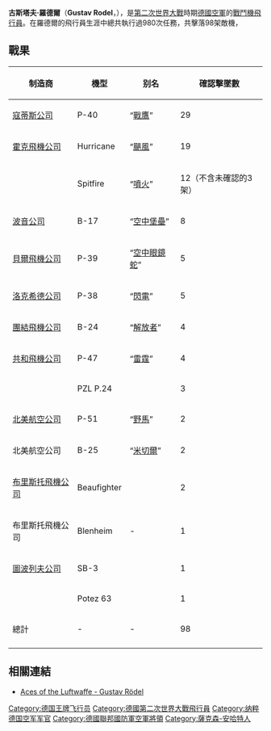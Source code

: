 {{軍人模板
|name=古斯塔夫·羅德爾<br />Gustav Rodel
|lived=1915年10月24日－1995年2月6日
|placeofbirth=[[薩克森-安哈爾特|薩克森-安哈爾特]][[梅澤堡|梅澤堡]]
|placeofdeath=[[波恩|波恩]]巴德歌德斯堡
|caption=
|allegiance=[[File:Flag_of_Germany_1933.svg|22px]][[纳粹德國|纳粹德國]]（1936年－1945年）<br>[[File:Flag_of_Germany.svg|22px]][[西德|西德]]（1957年－1971年）
|rank=[[納粹德國空軍|納粹德國空軍]]上校<br>[[西德空軍|西德空軍]]少將
|commands=第27聯隊第2大隊代理大隊長（1941年11月23日）<br/>第27聯隊第2大隊大隊長（1942年5月20日）<br/>第27聯隊聯隊長（1943年4月22日）<br/>第2戰鬥機師指揮官（1945年2月1日）
|unit=[[第27戰鬥機聯隊|第27戰鬥機聯隊]]（JG 27）<br/>JG 88<br/>JG 21
|battles=[[西班牙內戰|西班牙內戰]]<br>[[第二次世界大戰|第二次世界大戰]]<br>[[波蘭戰役|波蘭戰役]]<br>[[法國戰役|法國戰役]]<br>[[不列顛空戰|不列顛空戰]]<br>[[巴爾幹戰役|巴爾幹戰役]]<br>[[巴巴羅薩行動|巴巴羅薩行動]]<br>北非戰場<br>[[北風行動|底板作戰]]
|awards=[[西班牙十字勳章|銅質配劍西班牙十字勳章]]<br>[[鐵十字勳章|橡葉騎士鐵十字勳章]]
|laterwork=
}}

'''古斯塔夫·羅德爾'''（'''Gustav Rodel'''，{{bd|1915年|10月24日|1995年|2月6日|catIdx=H}}），是[[第二次世界大戰|第二次世界大戰]]時期[[德國空軍|德國空軍]]的[[戰鬥機|戰鬥機]][[飛行員|飛行員]]。在羅德爾的飛行員生涯中總共執行過980次任務，共擊落98架敵機，

==戰果==
{| class="wikitable" style="text-align:center"
!制造商!!機型!!别名!!確認擊墜數
|-
|[[柯蒂斯-萊特公司|寇蒂斯公司]]||P-40||“[[P-40戰鷹戰鬥機|戰鷹]]”||29
|-
|[[霍克飞机公司|霍克飛機公司]]||Hurricane||“[[颶風戰鬥機|颶風]]”||19
|-
|{{tsl|en|Supermarine|超級馬林}}||Spitfire||“[[噴火式戰鬥機|噴火]]”||12（不含未確認的3架）
|-
|[[波音公司|波音公司]]||B-17||“[[B-17轟炸機|空中堡壘]]”||8
|-
|[[貝爾飛機公司|貝爾飛機公司]]||P-39||“[[P-39|空中眼鏡蛇]]”||5
|-
|[[洛克希德|洛克希德公司]]||P-38||“[[P-38閃電式戰鬥機|閃電]]”||5
|-
|[[團結飛機公司|團結飛機公司]]||B-24||“[[B-24轟炸機|解放者]]”||4
|-
|[[共和飛機公司|共和飛機公司]]||P-47||“[[P-47戰鬥機|雷霆]]”||4
|-
|{{tsl|en|PZL|PZL}}||PZL P.24||||3
|-
|[[北美航空|北美航空公司]]||P-51||“[[P-51戰鬥機|野馬]]”||2
|-
|北美航空公司||B-25||“[[B-25米切爾型轟炸機|米切爾]]”||2
|-
|[[布里斯托飛機公司|布里斯托飛機公司]]||Beaufighter||||2
|-
|布里斯托飛機公司||Blenheim||-||1
|-
|[[圖波列夫公司|圖波列夫公司]]||SB-3||||1
|-
|{{tsl|en|Nord Aviation|北方航空公司}}||Potez 63||||1
|-
!總計||-||-||98
|-
|}

==相關連結==
* [http://www.luftwaffe.cz/rodel.html  Aces of the Luftwaffe - Gustav Rödel]{{Wayback|url=http://www.luftwaffe.cz/rodel.html |date=20070823101153 }}

[[Category:德国王牌飞行员|Category:德国王牌飞行员]]
[[Category:德國第二次世界大戰飛行員|Category:德國第二次世界大戰飛行員]]
[[Category:纳粹德国空军军官|Category:纳粹德国空军军官]]
[[Category:德國聯邦國防軍空軍將領|Category:德國聯邦國防軍空軍將領]]
[[Category:薩克森-安哈特人|Category:薩克森-安哈特人]]